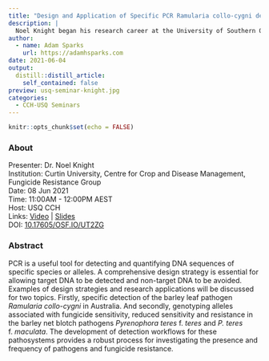 ```yaml
---
title: "Design and Application of Specific PCR Ramularia collo-cygni detection Identifying fungicide resistance in Pyrenophora teres"
description: |
  Noel Knight began his research career at the University of Southern Queensland in Toowoomba in 2007, investigating pathotypes of the spot blotch pathogen of barley and describing disease symptoms of Fusarium crown rot on wheat. He subsequently spent two years at Cornell University in New York State researching leaf diseases of beetroot. Noel joined the Fungicide Resistance Group in the Centre for Crop and Disease Management at Curtin University in 2020, undertaking projects involved in detecting and characterising fungicide resistance in the barley net blotch pathogens.
author:
  - name: Adam Sparks
    url: https://adamhsparks.com
date: 2021-06-04
output:
  distill::distill_article:
    self_contained: false
preview: usq-seminar-knight.jpg
categories:
  - CCH-USQ Seminars
---
```


```r
knitr::opts_chunk$set(echo = FALSE)
```

### About

Presenter: Dr. Noel Knight \
Institution: Curtin University, Centre for Crop and Disease Management, Fungicide Resistance Group \
Date: 08 Jun 2021 \
Time: 11:00AM - 12:00PM AEST \
Host: USQ CCH \
Links: [Video](https://youtu.be/h2B5TiSjjHM)  \| [Slides](https:/https://osf.io/ey9m2/) \
DOI: [10.17605/OSF.IO/UT2ZG](https://doi.org/10.17605/OSF.IO/UT2ZG)

### Abstract

PCR is a useful tool for detecting and quantifying DNA sequences of specific species or alleles.
A comprehensive design strategy is essential for allowing target DNA to be detected and non-target DNA to be avoided.
Examples of design strategies and research applications will be discussed for two topics.
Firstly, specific detection of the barley leaf pathogen _Ramularia collo-cygni_ in Australia.
And secondly, genotyping alleles associated with fungicide sensitivity, reduced sensitivity and resistance in the barley net blotch pathogens _Pyrenophora teres_ f. _teres_ and _P. teres_ f. _maculata_.
The development of detection workflows for these pathosystems provides a robust process for investigating the presence and frequency of pathogens and fungicide resistance.
